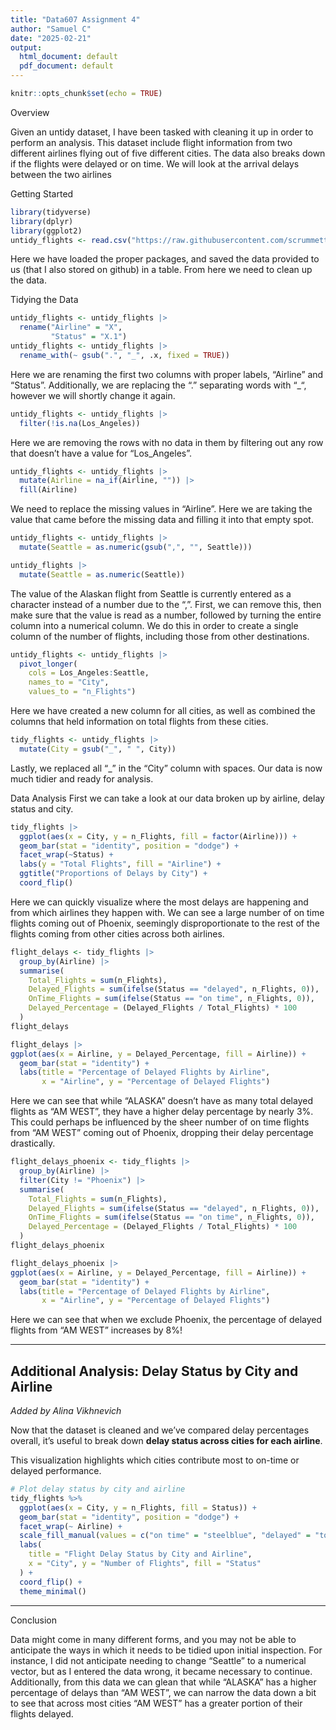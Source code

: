 ---
title: "Data607 Assignment 4"
author: "Samuel C"
date: "2025-02-21"
output:
  html_document: default
  pdf_document: default
---

```{r setup, include=FALSE}
knitr::opts_chunk$set(echo = TRUE)
```

Overview

Given an untidy dataset, I have been tasked with cleaning it up in order to perform an analysis. This dataset include flight information from two different airlines flying out of five different cities. The data also breaks down if the flights were delayed or on time. We will look at the arrival delays between the two airlines

Getting Started
```{r}
library(tidyverse)
library(dplyr)
library(ggplot2)
untidy_flights <- read.csv("https://raw.githubusercontent.com/scrummett/DATA607/refs/heads/main/UntidyFlights.csv")
```
Here we have loaded the proper packages, and saved the data provided to us (that I also stored on github) in a table. From here we need to clean up the data.

Tidying the Data
```{r}
untidy_flights <- untidy_flights |> 
  rename("Airline" = "X",
         "Status" = "X.1")
untidy_flights <- untidy_flights |> 
  rename_with(~ gsub(".", "_", .x, fixed = TRUE))
```
Here we are renaming the first two columns with proper labels, "Airline" and "Status". Additionally, we are replacing the "." separating words with "_", however we will shortly change it again.

```{r}
untidy_flights <- untidy_flights |> 
  filter(!is.na(Los_Angeles))
```
Here we are removing the rows with no data in them by filtering out any row that doesn't have a value for "Los_Angeles".

```{r}
untidy_flights <- untidy_flights |> 
  mutate(Airline = na_if(Airline, "")) |> 
  fill(Airline)
```
We need to replace the missing values in "Airline". Here we are taking the value that came before the missing data and filling it into that empty spot.

```{r}
untidy_flights <- untidy_flights |> 
  mutate(Seattle = as.numeric(gsub(",", "", Seattle)))

untidy_flights |> 
  mutate(Seattle = as.numeric(Seattle))
```
The value of the Alaskan flight from Seattle is currently entered as a character instead of a number due to the ",". First, we can remove this, then make sure that the value is read as a number, followed by turning the entire column into a numerical column. We do this in order to create a single column of the number of flights, including those from other destinations.

```{r}
untidy_flights <- untidy_flights |> 
  pivot_longer(
    cols = Los_Angeles:Seattle,
    names_to = "City",
    values_to = "n_Flights")
```
Here we have created a new column for all cities, as well as combined the columns that held information on total flights from these cities.

```{r}
tidy_flights <- untidy_flights |> 
  mutate(City = gsub("_", " ", City))
```
Lastly, we replaced all "_" in the "City" column with spaces. Our data is now much tidier and ready for analysis.

Data Analysis
First we can take a look at our data broken up by airline, delay status and city.
```{r}
tidy_flights |> 
  ggplot(aes(x = City, y = n_Flights, fill = factor(Airline))) + 
  geom_bar(stat = "identity", position = "dodge") + 
  facet_wrap(~Status) +
  labs(y = "Total Flights", fill = "Airline") +
  ggtitle("Proportions of Delays by City") + 
  coord_flip()
```
Here we can quickly visualize where the most delays are happening and from which airlines they happen with. We can see a large number of on time flights coming out of Phoenix, seemingly disproportionate to the rest of the flights coming from other cities across both airlines.

```{r}
flight_delays <- tidy_flights |> 
  group_by(Airline) |> 
  summarise(
    Total_Flights = sum(n_Flights),
    Delayed_Flights = sum(ifelse(Status == "delayed", n_Flights, 0)),
    OnTime_Flights = sum(ifelse(Status == "on time", n_Flights, 0)),
    Delayed_Percentage = (Delayed_Flights / Total_Flights) * 100
  )
flight_delays

flight_delays |> 
ggplot(aes(x = Airline, y = Delayed_Percentage, fill = Airline)) +
  geom_bar(stat = "identity") +
  labs(title = "Percentage of Delayed Flights by Airline", 
       x = "Airline", y = "Percentage of Delayed Flights")
```
Here we can see that while "ALASKA" doesn't have as many total delayed flights as "AM WEST", they have a higher delay percentage by nearly 3%. This could perhaps be influenced by the sheer number of on time flights from "AM WEST" coming out of Phoenix, dropping their delay percentage drastically.

```{r}
flight_delays_phoenix <- tidy_flights |> 
  group_by(Airline) |> 
  filter(City != "Phoenix") |> 
  summarise(
    Total_Flights = sum(n_Flights),
    Delayed_Flights = sum(ifelse(Status == "delayed", n_Flights, 0)),
    OnTime_Flights = sum(ifelse(Status == "on time", n_Flights, 0)),
    Delayed_Percentage = (Delayed_Flights / Total_Flights) * 100
  )
flight_delays_phoenix

flight_delays_phoenix |> 
ggplot(aes(x = Airline, y = Delayed_Percentage, fill = Airline)) +
  geom_bar(stat = "identity") +
  labs(title = "Percentage of Delayed Flights by Airline", 
       x = "Airline", y = "Percentage of Delayed Flights")
```
Here we can see that when we exclude Phoenix, the percentage of delayed flights from "AM WEST" increases by 8%!

------------------------------------------------------------------------

## Additional Analysis: Delay Status by City and Airline

*Added by Alina Vikhnevich*

Now that the dataset is cleaned and we’ve compared delay percentages overall, it’s useful to break down **delay status across cities for each airline**.

This visualization highlights which cities contribute most to on-time or delayed performance.

```{r alina_city_delay_plot, warning=FALSE, message=FALSE}
# Plot delay status by city and airline
tidy_flights %>%
  ggplot(aes(x = City, y = n_Flights, fill = Status)) +
  geom_bar(stat = "identity", position = "dodge") +
  facet_wrap(~ Airline) +
  scale_fill_manual(values = c("on time" = "steelblue", "delayed" = "tomato")) +
  labs(
    title = "Flight Delay Status by City and Airline",
    x = "City", y = "Number of Flights", fill = "Status"
  ) +
  coord_flip() +
  theme_minimal()
```

------------------------------------------------------------------------

Conclusion

Data might come in many different forms, and you may not be able to anticipate the ways in which it needs to be tidied upon initial inspection. For instance, I did not anticipate needing to change "Seattle" to a numerical vector, but as I entered the data wrong, it became necessary to continue.
Additionally, from this data we can glean that while "ALASKA" has a higher percentage of delays than "AM WEST", we can narrow the data down a bit to see that across most cities "AM WEST" has a greater portion of their flights delayed.